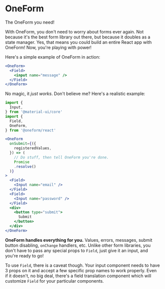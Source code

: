 
<Meta title="Introduction" />

# OneForm

The OneForm you need!

With OneForm, you don't need to worry about forms ever again. Not because it's the best form library out there, but because it doubles as a state manager. Yes, that means you could build an entire React app with OneForm! Now, you're playing with power!

Here's a simple example of OneForm in action:
```jsx
<OneForm>
  <Field>
    <input name="message" />
  </Field>
</OneForm>
```

No magic, it _just works_. Don't believe me? Here's a realistic example:

```jsx
import {
  Input,
} from '@material-ui/core'
import {
  Field,
  OneForm,
} from '@oneform/react'

<OneForm
  onSubmit={({
    registeredValues,
  }) => (
    // Do stuff, then tell OneForm you're done.
    Promise
    .resolve()
  )}
>
  <Field>
    <Input name="email" />
  </Field>
  <Field>
    <Input name="password" />
  </Field>
  <div>
    <button type="submit">
      Submit
    </button>
  </div>
</OneForm>
```

**OneForm handles everything for you.** Values, errors, messages, submit button disabling, `onChange` handlers, etc. Unlike other form libraries, you don't have to pass any special props to `Field`, just give it an input, and you're ready to go!

To use `Field`, there is a caveat though. Your input component needs to have 3 props on it and accept a few specific prop names to work properly. Even if it doesn't, no big deal, there's a field translation component which will customize `Field` for your particular components.
